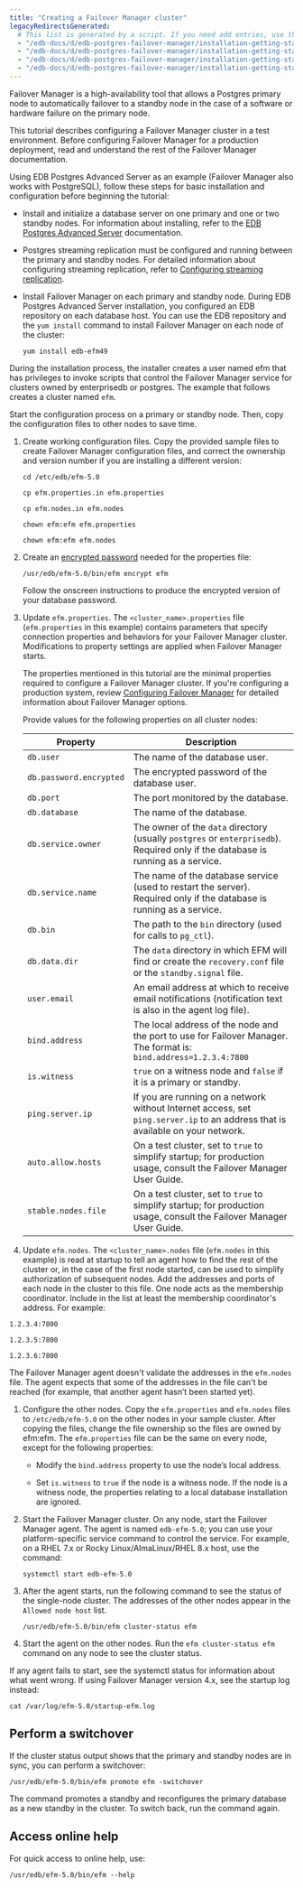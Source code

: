 ```yaml
---
title: "Creating a Failover Manager cluster"
legacyRedirectsGenerated:
  # This list is generated by a script. If you need add entries, use the `legacyRedirects` key.
  - "/edb-docs/d/edb-postgres-failover-manager/installation-getting-started/quick-start/4.0/index.html"
  - "/edb-docs/d/edb-postgres-failover-manager/installation-getting-started/quick-start/4.0/genindex.html"
  - "/edb-docs/d/edb-postgres-failover-manager/installation-getting-started/quick-start/4.1/genindex.html"
  - "/edb-docs/d/edb-postgres-failover-manager/installation-getting-started/quick-start/4.1/index.html"
---
```


Failover Manager is a high-availability tool that allows a Postgres primary node to automatically failover to a standby node in the case of a software or hardware failure on the primary node.

This tutorial describes configuring a Failover Manager cluster in a test environment. Before configuring Failover Manager for a production deployment, read and understand the rest of the Failover Manager documentation.

Using EDB Postgres Advanced Server as an example (Failover Manager also works with PostgreSQL), follow these steps for basic installation and configuration before beginning the tutorial:

-   Install and initialize a database server on one primary and one or two standby nodes. For information about installing, refer to the [EDB Postgres Advanced Server](/epas/latest/) documentation.

-   Postgres streaming replication must be configured and running between the primary and standby nodes. For detailed information about configuring streaming replication, refer to [Configuring streaming replication](/efm/latest/14_configuring_streaming_replication/).

-   Install Failover Manager on each primary and standby node. During EDB Postgres Advanced Server installation, you configured an EDB repository on each database host. You can use the EDB repository and the `yum install` command to install Failover Manager on each node of the cluster:

    ```shell
    yum install edb-efm49
    ```

During the installation process, the installer creates a user named efm that has privileges to invoke scripts that control the Failover Manager service for clusters owned by enterprisedb or postgres. The example that follows creates a cluster named `efm`.

Start the configuration process on a primary or standby node. Then, copy the configuration files to other nodes to save time.

1. Create working configuration files. Copy the provided sample files to create Failover Manager configuration files, and correct the ownership and version number if you are installing a different version:

   ```shell
   cd /etc/edb/efm-5.0

   cp efm.properties.in efm.properties

   cp efm.nodes.in efm.nodes

   chown efm:efm efm.properties

   chown efm:efm efm.nodes
   ```

1. Create an [encrypted password](/efm/latest/04_configuring_efm/02_encrypting_database_password/) needed for the properties file:

   ```shell
   /usr/edb/efm-5.0/bin/efm encrypt efm
   ```

   Follow the onscreen instructions to produce the encrypted version of your database password.

1. Update `efm.properties`. The `<cluster_name>.properties` file (`efm.properties` in this example) contains parameters that specify connection properties and behaviors for your Failover Manager cluster. Modifications to property settings are applied when Failover Manager starts.

   The properties mentioned in this tutorial are the minimal properties required to configure a Failover Manager cluster. If you're configuring a production system, review [Configuring Failover Manager](/efm/latest/04_configuring_efm/) for detailed information about Failover Manager options.

   Provide values for the following properties on all cluster nodes:

   | Property                | Description                                                                                                                      |
   | ----------------------- | -------------------------------------------------------------------------------------------------------------------------------- |
   | `db.user`               | The name of the database user.                                                                                                   |
   | `db.password.encrypted` | The encrypted password of the database user.                                                                                     |
   | `db.port`               | The port monitored by the database.                                                                                              |
   | `db.database`           | The name of the database.                                                                                                        |
   | `db.service.owner`      | The owner of the `data` directory (usually `postgres` or `enterprisedb`). Required only if the database is running as a service. |
   | `db.service.name`       | The name of the database service (used to restart the server). Required only if the database is running as a service.            |
   | `db.bin`                | The path to the `bin` directory (used for calls to `pg_ctl`).                                                                    |
   | `db.data.dir`           | The `data` directory in which EFM will find or create the `recovery.conf` file or the `standby.signal` file.                     |
   | `user.email`            | An email address at which to receive email notifications (notification text is also in the agent log file).                      |
   | `bind.address`          | The local address of the node and the port to use for Failover Manager. The format is: `bind.address=1.2.3.4:7800`                            |
   | `is.witness`            | `true` on a witness node and `false` if it is a primary or standby.                                                              |
   | `ping.server.ip`        | If you are running on a network without Internet access, set `ping.server.ip` to an address that is available on your network.   |
   | `auto.allow.hosts`      | On a test cluster, set to `true` to simplify startup; for production usage, consult the Failover Manager User Guide.                            |
   | `stable.nodes.file`     | On a test cluster, set to `true` to simplify startup; for production usage, consult the Failover Manager User Guide.                            |

1. Update `efm.nodes`. The `<cluster_name>.nodes` file (`efm.nodes` in this example) is read at startup to tell an agent how to find the rest of the cluster or, in the case of the first node started, can be used to simplify authorization of subsequent nodes. Add the addresses and ports of each node in the cluster to this file. One node acts as the membership coordinator. Include in the list at least the membership coordinator's address. For example:

 `1.2.3.4:7800`

 `1.2.3.5:7800`

 `1.2.3.6:7800`

  The Failover Manager agent doesn't validate the addresses in the `efm.nodes` file. The agent expects that some of the addresses in the file can't be reached (for example, that another agent hasn’t been started yet).

1. Configure the other nodes. Copy the `efm.properties` and `efm.nodes` files to `/etc/edb/efm-5.0` on the other nodes in your sample cluster. After copying the files, change the file ownership so the files are owned by efm:efm. The `efm.properties` file can be the same on every node, except for the following properties:

   -   Modify the `bind.address` property to use the node’s local address.

   -   Set `is.witness` to `true` if the node is a witness node. If the node is a witness node, the properties relating to a local database installation are ignored.

1. Start the Failover Manager cluster. On any node, start the Failover Manager agent. The agent is named `edb-efm-5.0`; you can use your platform-specific service command to control the service. For example, on a RHEL 7.x or Rocky Linux/AlmaLinux/RHEL 8.x host, use the command:

   ```shell
   systemctl start edb-efm-5.0
   ```

1. After the agent starts, run the following command to see the status of the single-node cluster. The addresses of the other nodes appear in the `Allowed node host` list.

   ```shell
   /usr/edb/efm-5.0/bin/efm cluster-status efm
   ```

1. Start the agent on the other nodes. Run the `efm cluster-status efm` command on any node to see the cluster status.

  If any agent fails to start, see the systemctl status for information about what went wrong. If using Failover Manager version 4.x, see the startup log instead:

   ```shell
   cat /var/log/efm-5.0/startup-efm.log
   ```

## Perform a switchover

If the cluster status output shows that the primary and standby nodes are in sync, you can perform a switchover:

   ```shell
   /usr/edb/efm-5.0/bin/efm promote efm -switchover
   ```

The command promotes a standby and reconfigures the primary database as a new standby in the cluster. To switch back, run the command again.

## Access online help

For quick access to online help, use:

```shell
/usr/edb/efm-5.0/bin/efm --help
```
